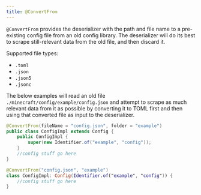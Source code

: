 ```yaml
---
title: @ConvertFrom
---
```


`@ConvertFrom` provides the deserializer with the path and file name to a pre-existing config file from an old config library. The deserializer will do its best to scrape still-relevant data from the old file, and then discard it.

Supported file types:
* `.toml`
* `.json`
* `.json5`
* `.jsonc`

The below examples will read an old file `./minecraft/config/example/config.json` and attempt to scrape as much relevant data from it as possible by converting it to TOML first and then using that converted file as input to the deserializer.

<CodeTabs>

```java !!tabs Java
@ConvertFrom(fileName = "config.json", folder = "example")
public class ConfigImpl extends Config {
    public ConfigImpl {
        super(new Identifier.of("example", "config"));
    }
    //config stuff go here
}
```

```kotlin !!tabs Kotlin
@ConvertFrom("config.json", "example")
class ConfigImpl: Config(Identifier.of("example", "config")) {
    //config stuff go here
}
```

</CodeTabs>